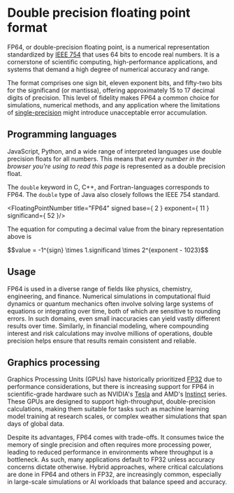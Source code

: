 # Double precision floating point format

FP64, or double-precision floating point, is a numerical representation standardized by [IEEE 754](/spec/ieee754) that uses 64 bits to encode real numbers. It is a cornerstone of scientific computing, high-performance applications, and systems that demand a high degree of numerical accuracy and range. 

The format comprises one sign bit, eleven exponent bits, and fifty-two bits for the significand (or mantissa), offering approximately 15 to 17 decimal digits of precision. This level of fidelity makes FP64 a common choice for simulations, numerical methods, and any application where the limitations of [single-precision](/format/fp32) might introduce unacceptable error accumulation.

## Programming languages

JavaScript, Python, and a wide range of interpreted languages use double precision floats for all numbers. This means that *every number in the browser you're using to read this page* is represented as a double precision float. 

The `double` keyword in C, C++, and Fortran-languages corresponds to FP64. The `double` type of Java also closely follows the IEEE 754 standard. 

<FloatingPointNumber title="FP64" signed base={ 2 } exponent={ 11 } significand={ 52 }/>

The equation for computing a decimal value from the binary representation above is

<div className="text-center text-xl">
    $$value = -1^{sign} \times 1.significand \times 2^{exponent - 1023}$$
</div>

## Usage

FP64 is used in a diverse range of fields like physics, chemistry, engineering, and finance. Numerical simulations in computational fluid dynamics or quantum mechanics often involve solving large systems of equations or integrating over time, both of which are sensitive to rounding errors. In such domains, even small inaccuracies can yield vastly different results over time. Similarly, in financial modeling, where compounding interest and risk calculations may involve millions of operations, double precision helps ensure that results remain consistent and reliable.

## Graphics processing

Graphics Processing Units (GPUs) have historically prioritized [FP32](/format/fp32) due to performance considerations, but there is increasing support for FP64 in scientific-grade hardware such as NVIDIA's [Tesla](https://www.nvidia.com/en-gb/data-center/tesla-v100/) and AMD's [Instinct](https://www.amd.com/en/products/accelerators/instinct.html) series. These GPUs are designed to support high-throughput, double-precision calculations, making them suitable for tasks such as machine learning model training at research scales, or complex weather simulations that span days of global data.

Despite its advantages, FP64 comes with trade-offs. It consumes twice the memory of single precision and often requires more processing power, leading to reduced performance in environments where throughput is a bottleneck. As such, many applications default to FP32 unless accuracy concerns dictate otherwise. Hybrid approaches, where critical calculations are done in FP64 and others in FP32, are increasingly common, especially in large-scale simulations or AI workloads that balance speed and accuracy.